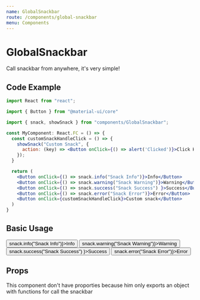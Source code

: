 ```yaml
---
name: GlobalSnackbar
route: /components/global-snackbar 
menu: Components
---
```


# GlobalSnackbar
Call snackbar from anywhere, it's very simple!

## Code Example
```jsx
import React from "react";

import { Button } from "@material-ui/core"

import { snack, showSnack } from "components/GlobalSnackbar";

const MyComponent: React.FC = () => {
  const customSnackHandleClick = () => {
    showSnack("Custom Snack", {
      action: (key) => <Button onClick={() => alert('Clicked')}>Click Here!</Button>
    });
  }

  return (
    <Button onClick={() => snack.info("Snack Info")}>Info</Button>
    <Button onClick={() => snack.warning("Snack Warning")}>Warning</Button>
    <Button onClick={() => snack.success("Snack Success") }>Success</Button>
    <Button onClick={() => snack.error("Snack Error")}>Error</Button>
    <Button onClick={customSnackHandleClick}>Custom snack</Button>
  )
}

```

## Basic Usage

<Playground>
  <ThemeProvider>
    <GlobalSnackbarProvider>
      <GlobalSnackbar />
      <Grid container spacing={2} justify="space-evenly">
        <Grid item>
          <Button variant="outlined" color="primary" onClick={() => snack.info("Snack Info")}>Info</Button>
        </Grid>
        <Grid item variant="outlined" color="primary">
          <Button variant="outlined" color="primary" onClick={() => snack.warning("Snack Warning")}>Warning</Button>
        </Grid>
        <Grid item>
          <Button variant="outlined" color="primary" variant="outlined" color="primary" onClick={() => snack.success("Snack Success") }>Success</Button>
        </Grid>
        <Grid item>
          <Button variant="outlined" color="primary" onClick={() => snack.error("Snack Error")}>Error</Button>
        </Grid>
      </Grid>
    </GlobalSnackbarProvider>
  </ThemeProvider>
</Playground>

## Props
This component don't have proporties because him only exports an object with functions for call the snackbar
